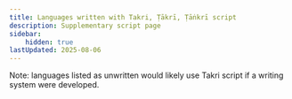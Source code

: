 ```yaml
---
title: Languages written with Takri, Ṭākrī, Ṭāṅkrī script
description: Supplementary script page
sidebar:
    hidden: true
lastUpdated: 2025-08-06
---
```



Note: languages listed as unwritten would likely use Takri script if a writing system were developed.

<WsList script='Takr' />

